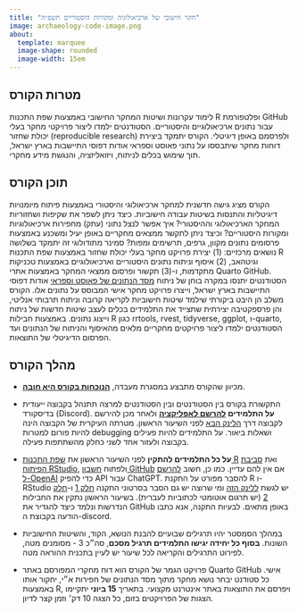 ```yaml
---
title: "חקר חישובי של ארכיאולוגיה ומקורות היסטוריים תשפ״ה"
image: archaeology-code-image.png
about: 
  template: marquee
  image-shape: rounded
  image-width: 15em
---
```


## מטרות הקורס

לימוד עקרונות ושיטות המחקר החישובי באמצעות שפת התכנות R ופלטפורמת GitHub עבור נתונים ארכיאולוגיים והיסטוריים. הסטודנטים ילמדו ליצור פרויקטי מחקר בעלי יכולת שחזור (reproducible research) ולפרסמם באופן דיגיטלי. הקורס יתמקד ביצירת דוחות מחקר שיתבססו על נתוני פאוסט וספראי אודות דפוסי התיישבות בארץ ישראל, תוך שימוש בכלים לניתוח, ויזואליזציה, והנגשת מידע מחקרי.

## תוכן הקורס

הקורס מציג גישה חדשנית למחקר ארכיאולוגי והיסטורי באמצעות פיתוח מיומנויות דיגיטליות והתנסות בשיטות עבודה חישוביות. כיצד ניתן לשפר את שקיפות ושחזוריות המחקר הארכיאולוגי וההיסטורי? איך אפשר לנצל נתוני (עתק) מחפירות ארכיאולוגיות ומקורות היסטוריים? וכיצד ניתן לתקשר ממצאים מחקריים באופן יעיל ומשכנע באמצעות פרסומים נתונים מקוון, גרפים, תרשימים ומפות? סמינר מתודולוגי זה יתמקד בשלושה נושאים מרכזיים: (1) יצירת פרויקט מחקר בעלי יכולת שחזור באמצעות שפת התכנות R וגיטהאב, (2) איסוף וניתוח נתונים היסטוריים וארכיאולוגיים באמצעות טכניקות מתקדמות, ו-(3) תקשור ופרסום ממצאי המחקר באמצעות אתרי Quarto GitHub. הסטודנטים יתנסו במקרה בוחן של ניתוח [מסד הנתונים של פאוסט וספראי](https://lisa.biu.ac.il/faustsafrai){target="_blank"} אודות דפוסי התיישבות בארץ ישראל, וייצרו פרויקט מחקר אישי המבוסס על נתונים אלו. הקורס משלב הן היבט ביקורתי שילמד שיטות חישוביות לקריאה קרובה וניתוח תרבותי אנליטי, והן פרספקטיבה יצירתית שתצייד את התלמידים בכלים לעצב שיטות חדשות של ניתוח וייצוג נתונים. באמצעות חבילות R כגון rrtools, rvest, tidyverse, ggplot, ו-quarto, הסטודנטים ילמדו ליצור פרויקטים מחקריים מלאים מהאיסוף והניתוח של הנתונים ועד הפרסום הדיגיטלי של התוצאות.

## מהלך הקורס

-   מכיוון שהקורס מתבצע במסגרת מעבדה, [**הנוכחות בקורס היא חובה**]{.underline}.

-   התקשורת בקורס בין הסטודנטים ובין הסטודנטים למרצה תתנהל בקבוצה ייעודית בדיסקורד (Discord). **על התלמידים [להרשם לאפליקציה](https://discord.com/){target="_blank"}** ולאחר מכן להירשם לקבוצה דרך [הלינק הבא](https://discord.gg/bZqj7Gd7ZE){target="_blank"} לפני השיעור הראשון. מטרתה העיקרית של הקבוצה הינה להיות פורום למטרות debugging ושאלות ביאור. על התלמידים להיות פעילים בקבוצה ולעזור אחד לשני כחלק מהשתתפות פעילה. 

-   **על כל התלמידים להתקין** לפני השיעור הראשון את [שפת התכנות R](https://cran.r-project.org/bin/windows/base/){target="_blank"} ואת [סביבת הפיתוח RStudio](https://posit.co/download/rstudio-desktop/#download){target="_blank"}, ולפתוח [חשבון GitHub](https://education.github.com/discount_requests/application){target="_blank"} אם אין להם עדיין. כמו כן, חשוב [להרשם ל-OpenAI](https://openai.com/api/){target="_blank"} כדי להפיק API עבור ChatGPT. להסבר מפורט על התקנת R ו-RStudio יש לגשת [ללינק הזה](https://alisonrclarke.github.io/R-archaeology-lesson/index.html){target="_blank"} ומי שרוצה יש גם הסבר בסרטוני התקנה [חלק 1](https://youtu.be/6VAjduHvgEU?si=GimANz9Xv39CUzlr){target="_blank"} ו-[חלק 2](https://youtu.be/lvu5Uu-9NAg?si=mrJz0rx0TUO46KQW){target="_blank"} (יש תרגום אוטומטי לכתוביות לעברית). בשיעור הראשון נתקין את החבילות הנדרשות ונלמד כיצד להגדיר את GitHub באופן מתאים. לבעיות התקנה, אנא כתבו הודעה בקבוצת ה-discord.

-   במהלך הסמסטר יהיו תרגילים שבועיים להבנת הנושא, הקוד, והשיטות החישוביות השונות. **בסוף כל יחידה יגישו התלמידים תרגיל מסכם**, סה״כ 3 - מסומנים מטה, לפירוט התרגילים והקריאה לכל שיעור יש לעיין בתכנית ההוראה מטה.

-   פרויקט הגמר של הקורס הוא דוח מחקרי המפורסם באתר Quarto GitHub אישי. כל סטודנט יבחר נושא מחקר מתוך מסד הנתונים של חפירות א״י, יחקור אותו באמצעות R, ויפרסם את התוצאות באתר אינטרנט מקצועי. בתאריך **15 ביוני** יתקיימו הצגות של הפרויקטים בזום, כל הצגה 10 דק׳ וזמן קצר לדיון.
